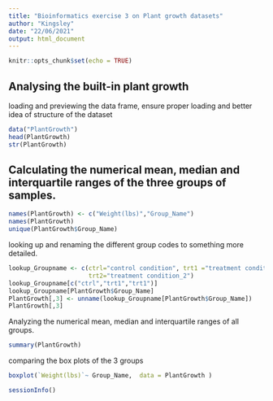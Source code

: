 ```yaml
---
title: "Bioinformatics exercise 3 on Plant growth datasets"
author: "Kingsley"
date: "22/06/2021"
output: html_document
---
```


```r
knitr::opts_chunk$set(echo = TRUE)
```

## Analysing the built-in plant growth

loading and previewing the data frame, ensure proper loading and better idea of structure of the dataset

```r
data("PlantGrowth")
head(PlantGrowth)
str(PlantGrowth)
```

## Calculating the numerical mean, median and interquartile ranges of the three groups of samples.


```r
names(PlantGrowth) <- c("Weight(lbs)","Group_Name")
names(PlantGrowth)
unique(PlantGrowth$Group_Name)
```

looking up and renaming the different group codes to something more detailed.
```r
lookup_Groupname <- c(ctrl="control condition", trt1 ="treatment condition_1",
                      trt2="treatment condition_2")
lookup_Groupname[c("ctrl","trt1","trt1")]
lookup_Groupname[PlantGrowth$Group_Name]
PlantGrowth[,3] <- unname(lookup_Groupname[PlantGrowth$Group_Name])
PlantGrowth[,3]
```

Analyzing the numerical mean, median and interquartile ranges of all groups.
```r
summary(PlantGrowth)
```

comparing the box plots of the 3 groups
```r
boxplot(`Weight(lbs)`~ Group_Name,  data = PlantGrowth )
```

```r
sessionInfo()
```




